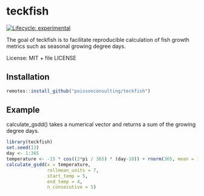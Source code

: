 
# teckfish

<!-- badges: start -->

[![Lifecycle: experimental](https://img.shields.io/badge/lifecycle-experimental-orange.svg)](https://lifecycle.r-lib.org/articles/stages.html#experimental)
<!-- badges: end -->

The goal of teckfish is to facilitate reproducible calculation of fish growth metrics such as seasonal growing degree days. 

License: MIT + file LICENSE

## Installation
```r
remotes::install_github("poissonconsulting/teckfish")
```


## Example

calculate_gsdd() takes a numerical vector and returns a sum of the growing degree days. 
```r
library(teckfish)
set.seed(13)
day <- 1:365
temperature <- -15 * cos((2*pi / 365) * (day-10)) + rnorm(365, mean = 10, sd = .5)
calculate_gsdd(x = temperature, 
               rollmean_units = 7,
               start_temp = 5, 
               end_temp = 4, 
               n_consecutive = 5)
```
